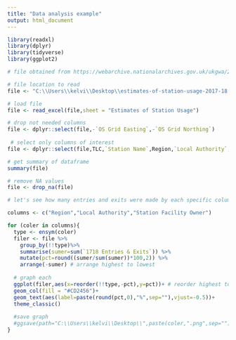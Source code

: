 ---
title: "Data analysis example"
output: html_document
---

```{r setup, include=FALSE}
library(readxl)
library(dplyr)
library(tidyverse)
library(ggplot2)
```

```{r}
# file obtained from https://webarchive.nationalarchives.gov.uk/ukgwa/20190603113555/https://orr.gov.uk/statistics/published-stats/station-usage-estimates

# file location to read
file <- "C:\\Users\\kelvi\\Desktop\\estimates-of-station-usage-2017-18.xlsx" 

# load file
file <- read_excel(file,sheet = "Estimates of Station Usage")

# drop not needed columns
file <- dplyr::select(file,-`OS Grid Easting`,-`OS Grid Northing`)
 
 # select only columns of interest
file <- dplyr::select(file,TLC,`Station Name`,Region,`Local Authority`,`Station Facility Owner`,`SRS Description`,`NR Route`,`1718 Entries & Exits`)

# get summary of dataframe
summary(file)

# remove NA values
file <- drop_na(file)

# let's see how many entries and exits were made by each specific column

columns <- c("Region","Local Authority","Station Facility Owner")

for (coler in columns){
  type <- ensym(coler)
  filer <- file %>%
    group_by(!!type)%>% 
    summarise(sumer=sum(`1718 Entries & Exits`)) %>%
    mutate(pct=round((sumer/sum(sumer))*100,2)) %>%
    arrange(-sumer) # arrange highest to lowest
  
  # graph each
  ggplot(filer,aes(x=reorder(!!type,-pct),y=pct))+ # reorder highest to lowest
  geom_col(fill = "#CD2456")+
  geom_text(aes(label=paste(round(pct,0),"%",sep=""),vjust=-0.5))+
  theme_classic()
  
  #save graph
  #ggsave(path="C:\\Users\\kelvi\\Desktop\\",paste(coler,".png",sep=""),height=15,width=30,units="cm")
}
```
